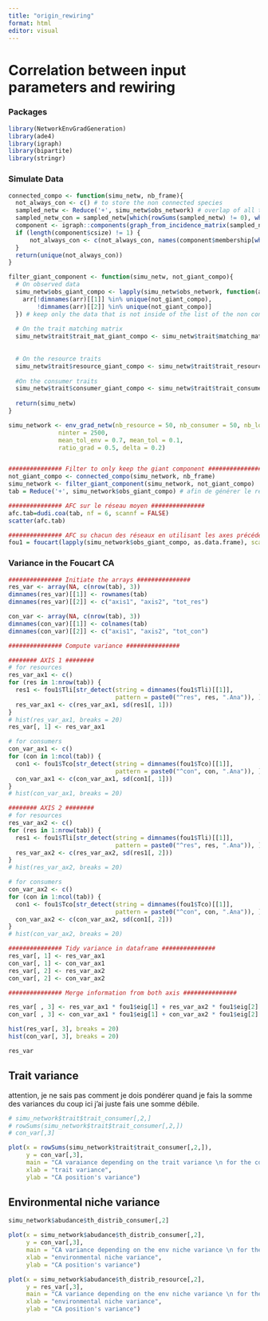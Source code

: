 ```yaml
---
title: "origin_rewiring"
format: html
editor: visual
---
```


# Correlation between input parameters and rewiring

### Packages

```r
library(NetworkEnvGradGeneration)
library(ade4)
library(igraph)
library(bipartite)
library(stringr)
```

### Simulate Data

```r
connected_compo <- function(simu_netw, nb_frame){
  not_always_con <- c() # to store the non connected species
  sampled_netw <- Reduce('+', simu_netw$obs_network) # overlap of all the networks
  sampled_netw_con = sampled_netw[which(rowSums(sampled_netw) != 0), which(colSums(sampled_netw) != 0)] # all components that have at least one connection
  component <- igraph::components(graph_from_incidence_matrix(sampled_netw_con))
  if (length(component$csize) != 1) {
      not_always_con <- c(not_always_con, names(component$membership[which(component$membership != which.max(component$csize))]))
  }
  return(unique(not_always_con))
}

filter_giant_component <- function(simu_netw, not_giant_compo){
  # On observed data
  simu_netw$obs_giant_compo <- lapply(simu_netw$obs_network, function(arr){
    arr[!dimnames(arr)[[1]] %in% unique(not_giant_compo),
        !dimnames(arr)[[2]] %in% unique(not_giant_compo)]
  }) # keep only the data that is not inside of the list of the non connected components
  
  # On the trait matching matrix
  simu_netw$trait$trait_mat_giant_compo <- simu_netw$trait$matching_matrix[!dimnames(simu_netw$obs_network[[1]])[[1]] %in% unique(not_giant_compo),
                                                                           !dimnames(simu_netw$obs_network[[1]])[[2]] %in% unique(not_giant_compo)]
  
  # On the resource traits
  simu_netw$trait$resource_giant_compo <- simu_netw$trait$trait_resource[!dimnames(simu_netw$trait$trait_resource)[[1]] %in% unique(not_giant_compo),]
  
  #On the consumer traits
  simu_netw$trait$consumer_giant_compo <- simu_netw$trait$trait_consumer[!dimnames(simu_netw$trait$trait_consumer)[[1]] %in% unique(not_giant_compo),,]
  
  return(simu_netw)
}
```

```r
simu_network <- env_grad_netw(nb_resource = 50, nb_consumer = 50, nb_location = 5,
              ninter = 2500,
              mean_tol_env = 0.7, mean_tol = 0.1,
              ratio_grad = 0.5, delta = 0.2)


############### Filter to only keep the giant component ###############
not_giant_compo <- connected_compo(simu_network, nb_frame)
simu_network <- filter_giant_component(simu_network, not_giant_compo)
tab = Reduce('+', simu_network$obs_giant_compo) # afin de générer le réseau moyen

############### AFC sur le réseau moyen ###############
afc.tab=dudi.coa(tab, nf = 6, scannf = FALSE)
scatter(afc.tab)

############### AFC su chacun des réseaux en utilisant les axes précédents ###############
fou1 = foucart(lapply(simu_network$obs_giant_compo, as.data.frame), scannf = F, nf = 2)
```

### Variance in the Foucart CA

```r
############### Initiate the arrays ###############
res_var <- array(NA, c(nrow(tab), 3))
dimnames(res_var)[[1]] <- rownames(tab)
dimnames(res_var)[[2]] <- c("axis1", "axis2", "tot_res")

con_var <- array(NA, c(nrow(tab), 3))
dimnames(con_var)[[1]] <- colnames(tab)
dimnames(con_var)[[2]] <- c("axis1", "axis2", "tot_con")

############### Compute variance ###############

######## AXIS 1 ########
# for resources
res_var_ax1 <- c()
for (res in 1:nrow(tab)) {
  res1 <- fou1$Tli[str_detect(string = dimnames(fou1$Tli)[[1]],
                              pattern = paste0("^res", res, ".Ana")), ]
  res_var_ax1 <- c(res_var_ax1, sd(res1[, 1]))
}
# hist(res_var_ax1, breaks = 20)
res_var[, 1] <- res_var_ax1

# for consumers 
con_var_ax1 <- c()
for (con in 1:ncol(tab)) {
  con1 <- fou1$Tco[str_detect(string = dimnames(fou1$Tco)[[1]],
                              pattern = paste0("^con", con, ".Ana")), ]
  con_var_ax1 <- c(con_var_ax1, sd(con1[, 1]))
}
# hist(con_var_ax1, breaks = 20)

######## AXIS 2 ########
# for resources
res_var_ax2 <- c()
for (res in 1:nrow(tab)) {
  res1 <- fou1$Tli[str_detect(string = dimnames(fou1$Tli)[[1]],
                              pattern = paste0("^res", res, ".Ana")), ]
  res_var_ax2 <- c(res_var_ax2, sd(res1[, 2]))
}
# hist(res_var_ax2, breaks = 20)

# for consumers 
con_var_ax2 <- c()
for (con in 1:ncol(tab)) {
  con1 <- fou1$Tco[str_detect(string = dimnames(fou1$Tco)[[1]],
                              pattern = paste0("^con", con, ".Ana")), ]
  con_var_ax2 <- c(con_var_ax2, sd(con1[, 2]))
}
# hist(con_var_ax2, breaks = 20)

############### Tidy variance in dataframe ###############
res_var[, 1] <- res_var_ax1
con_var[, 1] <- con_var_ax1
res_var[, 2] <- res_var_ax2
con_var[, 2] <- con_var_ax2

############### Merge information from both axis ###############

res_var[ , 3] <- res_var_ax1 * fou1$eig[1] + res_var_ax2 * fou1$eig[2]
con_var[ , 3] <- con_var_ax1 * fou1$eig[1] + con_var_ax2 * fou1$eig[2]

hist(res_var[, 3], breaks = 20)
hist(con_var[, 3], breaks = 20)

res_var
```

## Trait variance

attention, je ne sais pas comment je dois pondérer quand je fais la somme des variances du coup ici j'ai juste fais une somme débile.

```r
# simu_network$trait$trait_consumer[,2,]
# rowSums(simu_network$trait$trait_consumer[,2,])
# con_var[,3]
```

```r
plot(x = rowSums(simu_network$trait$trait_consumer[,2,]),
     y = con_var[,3],
     main = "CA varaiance depending on the trait variance \n for the consumer",
     xlab = "trait variance",
     ylab = "CA position's variance")
```

## Environmental niche variance

```r
simu_network$abudance$th_distrib_consumer[,2]
```

```r
plot(x = simu_network$abudance$th_distrib_consumer[,2],
     y = con_var[,3],
     main = "CA variance depending on the env niche variance \n for the consumer",
     xlab = "environmental niche variance",
     ylab = "CA position's variance")

plot(x = simu_network$abudance$th_distrib_resource[,2],
     y = res_var[,3],
     main = "CA variance depending on the env niche variance \n for the resource",
     xlab = "environmental niche variance",
     ylab = "CA position's variance")
```
